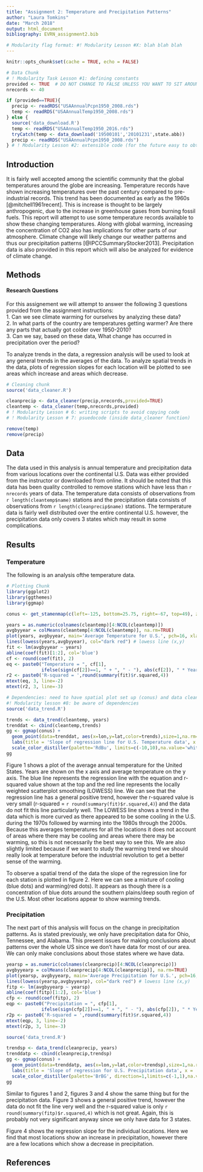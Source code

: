 ```yaml
---
title: "Assignment 2: Temperature and Precipitation Patterns"
author: "Laura Tomkins"
date: "March 2018"
output: html_document
bibliography: EVRN_assignment2.bib

# Modularity flag format: #! Modularity Lesson #X: blah blah blah
---
```


```r
knitr::opts_chunk$set(cache = TRUE, echo = FALSE)
```

```r
# Data Chunk
# ! Modularity Task Lesson #1: defining constants
provided <- TRUE  # DO NOT CHANGE TO FALSE UNLESS YOU WANT TO SIT AROUND FOR A COUPLE HOURS
nrecords <- 40

if (provided==TRUE){
  precip <- readRDS("USAAnnualPcpn1950_2008.rds")
  temp <- readRDS("USAAnnualTemp1950_2008.rds")
} else {
  source('data_download.R')
  temp <- readRDS("USAAnnualTemp1950_2016.rds")
  tryCatch(temp <- data_download('19500101','20101231',state.abb))
  precip <- readRDS("USAAnnualPcpn1950_2008.rds")
} # ! Modularity Lesson #2: extensible code (for the future easy to obtain up to date data)
```

## Introduction
It is fairly well accepted among the scientific community that the global temperatures around the globe are increasing. Temperature records have shown increasing temperatures over the past century compared to pre-industrial records. This trend has been documented as early as the 1960s [@mitchell1961recent]. This is increase is thought to be largely anthropogenic, due to the increase in greenhouse gases from burning fossil fuels. This report will attempt to use some temperature records available to show these changing temperatures. Along with global warming, increasing the concentration of CO2 also has implications for other parts of our atmosphere. Climate change will likely change our weather patterns and thus our precipitation patterns [@IPCCSummaryStocker2013]. Precipitation data is also provided in this report which will also be analyzed for evidence of climate change.


## Methods
#### Research Questions
For this assignement we will attempt to answer the following 3 questions provided from the assignment instructions:  
1. Can we see climate warming for ourselves by analyzing these data?  
2. In what parts of the country are temperatures getting warmer? Are there any parts that
actually got colder over 1950-2010?  
3. Can we say, based on these data, What change has occurred in precipitation over the period?  

To analyze trends in the data, a regression analysis will be used to look at any general trends in the averages of the data. To analyze spatial trends in the data, plots of regression slopes for each location will be plotted to see areas which increase and areas which decrease.

```r
# Cleaning chunk
source('data_cleaner.R')

cleanprecip <- data_cleaner(precip,nrecords,provided=TRUE)
cleantemp <- data_cleaner(temp,nrecords,provided)
# ! Modularity Lesson # 6: writing scripts to avoid copying code
# ! Modularity Lesson # 7: psuedocode (inside data_cleaner function)

remove(temp)
remove(precip)
```

## Data
The data used in this analysis is annual temperature and precipitation data from various locations over the continental U.S. Data was either provided from the instructor or downloaded from online. It should be noted that this data has been quality controlled to remove stations which have less than `r nrecords` years of data. The temperature data consists of observations from `r length(cleantemp$name)` stations and the precipitation data consists of observations from `r length(cleanprecip$name)` stations. The termperature data is fairly well distributed over the entire continental U.S. however, the precipitation data only covers 3 states which may result in some complications.

## Results

### Temperature
The following is an analysis ofthe temperature data.

```r
# Plotting Chunk
library(ggplot2)
library(ggthemes)
library(ggmap)

conus <- get_stamenmap(c(left=-125, bottom=25.75, right=-67, top=49), zoom = 5, maptype = 'toner-lite')
```

```r
years = as.numeric(colnames(cleantemp)[4:NCOL(cleantemp)])
avgbyyear = colMeans(cleantemp[4:NCOL(cleantemp)], na.rm=TRUE)
plot(years, avgbyyear, main='Average Temperature for U.S.', pch=16, xlab='Years', ylab='Temperature', col='dark blue')
lines(lowess(years,avgbyyear), col="dark red") # lowess line (x,y)
fit <- lm(avgbyyear ~ years)
abline(coef(fit)[1:2], col='blue')
cf <- round(coef(fit), 2) 
eq <- paste0("Temperature = ", cf[1],
             ifelse(sign(cf[2])==1, " + ", " - "), abs(cf[2]), " * Year ")
r2 <- paste0('R-squared = ',round(summary(fit)$r.squared,4))
mtext(eq, 3, line=-2)
mtext(r2, 3, line=-3)
```

```r
# Dependencies: need to have spatial plot set up (conus) and data cleaned (cleantemp)
#! Modularity lesson #8: be aware of dependencies
source('data_trend.R')

trends <- data_trend(cleantemp, years)
trenddat <- cbind(cleantemp,trends)
gg <- ggmap(conus) + 
  geom_point(data=trenddat, aes(x=lon,y=lat,color=trends),size=1,na.rm=TRUE)+
  labs(title = 'Slope of regression line for U.S. Temperature data', x = 'Longitude', y = 'Latitude') + 
  scale_color_distiller(palette='RdBu', limits=c(-10,10),na.value='white') 
gg
```

Figure 1 shows a plot of the average annual temperature for the United States. Years are shown on the x axis and average temperature on the y axis. The blue line represents the regression line with the equation and r-squared value shown at the top and the red line represents the locally weighted scatterplot smoothing (LOWESS) line. We can see that the regression line has a general positive trend, however the r-squared value is very small (r-squared = `r round(summary(fit)$r.squared,4)`) and the data do not fit this line particularly well. The LOWESS line shows a trend in the data which is more curved as there appeared to be some cooling in the U.S. during the 1970s followed by warming into the 1980s through the 2000s. Because this averages temperatures for all the locations it does not account of areas where there may be cooling and areas where there may be warming, so this is not necessarily the best way to see this. We are also slightly limited because if we want to study the warming trend we should really look at temperature before the industrial revolution to get a better sense of the warming.

To observe a spatial trend of the data the slope of the regression line for each station is plotted in figure 2. Here we can see a mixture of cooling (blue dots) and warming(red dots). It appears as though there is a concentration of blue dots around the southern plains/deep south region of the U.S. Most other locations appear to show warming trends.

### Precipitation

The next part of this analysis will focus on the change in precipitation patterns. As is stated previously, we only have precipitation data for Ohio, Tennessee, and Alabama. This present issues for making conclusions about patterns over the whole US since we don't have data for most of our area. We can only make conclusions about those states where we have data. 

```r
yearsp = as.numeric(colnames(cleanprecip)[4:NCOL(cleanprecip)])
avgbyyearp = colMeans(cleanprecip[4:NCOL(cleanprecip)], na.rm=TRUE)
plot(yearsp, avgbyyearp, main='Average Precipitation for U.S.', pch=16, xlab='Years', ylab='Precipitation', col='dark blue')
lines(lowess(yearsp,avgbyyearp), col="dark red") # lowess line (x,y)
fitp <- lm(avgbyyearp ~ yearsp)
abline(coef(fitp)[1:2], col='blue')
cfp <- round(coef(fitp), 2) 
eqp <- paste0("Precipitation = ", cfp[1],
             ifelse(sign(cfp[2])==1, " + ", " - "), abs(cfp[2]), " * Year ")
r2p <- paste0('R-squared = ',round(summary(fit)$r.squared,4))
mtext(eqp, 3, line=-2)
mtext(r2p, 3, line=-3)
```

```r
source('data_trend.R')

trendsp <- data_trend(cleanprecip, years)
trenddatp <- cbind(cleanprecip,trendsp)
gg <- ggmap(conus) + 
  geom_point(data=trenddatp, aes(x=lon,y=lat,color=trendsp),size=1,na.rm=TRUE)+
  labs(title = 'Slope of regression for U.S. Precipitation data', x = 'Longitude', y = 'Latitude') + 
  scale_color_distiller(palette='BrBG', direction=1,limits=c(-1,1),na.value='white') 
gg
```

Similar to figures 1 and 2, figures 3 and 4 show the same thing but for the precipitation data. Figure 3 shows a general positive trend, however the data do not fit the line very well and the r-squared value is only `r round(summary(fitp)$r.squared,4)` which is not great. Again, this is probably not very significant anyway since we only have data for 3 states.

Figure 4 shows the regression slope for the individual locations. Here we find that most locations show an increase in precipitation, however there are a few locations which show a decrease in precipitation.



## References